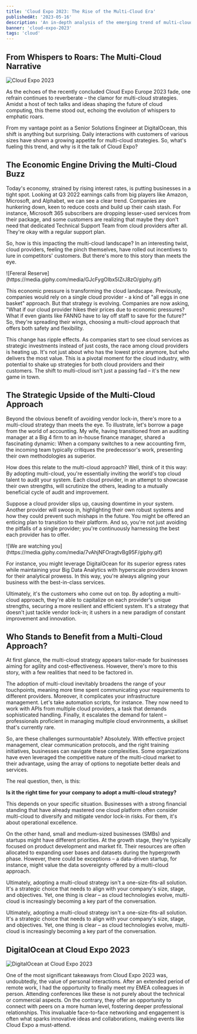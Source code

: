 ```yaml
---
title: 'Cloud Expo 2023: The Rise of the Multi-Cloud Era'
publishedAt: '2023-05-16'
description: 'An in-depth analysis of the emerging trend of multi-cloud strategies in the cloud industry, with a focus on their economic and strategic implications. The article offers insights from the Cloud Expo Europe 2023, examining the factors driving this shift and the potential benefits and challenges of adopting a multi-cloud approach.'
banner: 'cloud-expo-2023'
tags: 'cloud'
---
```


## From Whispers to Roars: The Multi-Cloud Narrative

![Cloud Expo 2023](https://source.unsplash.com/featured/?cloud,conference)

As the echoes of the recently concluded Cloud Expo Europe 2023 fade, one refrain continues to reverberate – the clamor for multi-cloud strategies. Amidst a host of tech talks and ideas shaping the future of cloud computing, this theme stood out, echoing the evolution of whispers to emphatic roars.

From my vantage point as a Senior Solutions Engineer at DigitalOcean, this shift is anything but surprising. Daily interactions with customers of various sizes have shown a growing appetite for multi-cloud strategies. So, what's fueling this trend, and why is it the talk of Cloud Expo?

## The Economic Engine Driving the Multi-Cloud Buzz

Today's economy, strained by rising interest rates, is putting businesses in a tight spot. Looking at Q3 2022 earnings calls from big players like Amazon, Microsoft, and Alphabet, we can see a clear trend. Companies are hunkering down, keen to reduce costs and build up their cash stash. For instance, Microsoft 365 subscribers are dropping lesser-used services from their package, and some customers are realizing that maybe they don't need that dedicated Technical Support Team from cloud providers after all. They're okay with a regular support plan.

So, how is this impacting the multi-cloud landscape? In an interesting twist, cloud providers, feeling the pinch themselves, have rolled out incentives to lure in competitors' customers. But there's more to this story than meets the eye.

<div style={{ display: 'flex', justifyContent: 'center' }}>
  ![Fereral Reserve](https://media.giphy.com/media/GJcFygOIbx5IZrJ8zO/giphy.gif)
</div>

This economic pressure is transforming the cloud landscape. Previously, companies would rely on a single cloud provider - a kind of "all eggs in one basket" approach. But that strategy is evolving. Companies are now asking, "What if our cloud provider hikes their prices due to economic pressures? What if even giants like FANNG have to lay off staff to save for the future?" So, they're spreading their wings, choosing a multi-cloud approach that offers both safety and flexibility.

This change has ripple effects. As companies start to see cloud services as strategic investments instead of just costs, the race among cloud providers is heating up. It's not just about who has the lowest price anymore, but who delivers the most value. This is a pivotal moment for the cloud industry, with potential to shake up strategies for both cloud providers and their customers. The shift to multi-cloud isn't just a passing fad – it's the new game in town.

## The Strategic Upside of the Multi-Cloud Approach

Beyond the obvious benefit of avoiding vendor lock-in, there's more to a multi-cloud strategy than meets the eye. To illustrate, let's borrow a page from the world of accounting. My wife, having transitioned from an auditing manager at a Big 4 firm to an in-house finance manager, shared a fascinating dynamic: When a company switches to a new accounting firm, the incoming team typically critiques the predecessor's work, presenting their own methodologies as superior.

How does this relate to the multi-cloud approach? Well, think of it this way: By adopting multi-cloud, you're essentially inviting the world's top cloud talent to audit your system. Each cloud provider, in an attempt to showcase their own strengths, will scrutinize the others, leading to a mutually beneficial cycle of audit and improvement.

Suppose a cloud provider slips up, causing downtime in your system. Another provider will swoop in, highlighting their own robust systems and how they could prevent such mishaps in the future. You might be offered an enticing plan to transition to their platform. And so, you're not just avoiding the pitfalls of a single provider; you're continuously harnessing the best each provider has to offer.

<div style={{ display: 'flex', justifyContent: 'center' }}>
  ![We are watching
  you](https://media.giphy.com/media/7vAhjNFOragtvBg95F/giphy.gif)
</div>

For instance, you might leverage DigitalOcean for its superior egress rates while maintaining your Big Data Analytics with hyperscale providers known for their analytical prowess. In this way, you're always aligning your business with the best-in-class services.

Ultimately, it's the customers who come out on top. By adopting a multi-cloud approach, they're able to capitalize on each provider's unique strengths, securing a more resilient and efficient system. It's a strategy that doesn't just tackle vendor lock-in; it ushers in a new paradigm of constant improvement and innovation.

## Who Stands to Benefit from a Multi-Cloud Approach?

At first glance, the multi-cloud strategy appears tailor-made for businesses aiming for agility and cost-effectiveness. However, there's more to this story, with a few realities that need to be factored in.

The adoption of multi-cloud inevitably broadens the range of your touchpoints, meaning more time spent communicating your requirements to different providers. Moreover, it complicates your infrastructure management. Let's take automation scripts, for instance. They now need to work with APIs from multiple cloud providers, a task that demands sophisticated handling. Finally, it escalates the demand for talent – professionals proficient in managing multiple cloud environments, a skillset that's currently rare.

So, are these challenges surmountable? Absolutely. With effective project management, clear communication protocols, and the right training initiatives, businesses can navigate these complexities. Some organizations have even leveraged the competitive nature of the multi-cloud market to their advantage, using the array of options to negotiate better deals and services.

The real question, then, is this:

**Is it the right time for your company to adopt a multi-cloud strategy?**

This depends on your specific situation. Businesses with a strong financial standing that have already mastered one cloud platform often consider multi-cloud to diversify and mitigate vendor lock-in risks. For them, it's about operational excellence.

On the other hand, small and medium-sized businesses (SMBs) and startups might have different priorities. At the growth stage, they're typically focused on product development and market fit. Their resources are often allocated to expanding user bases and datasets during the hypergrowth phase. However, there could be exceptions – a data-driven startup, for instance, might value the data sovereignty offered by a multi-cloud approach.

Ultimately, adopting a multi-cloud strategy isn't a one-size-fits-all solution. It's a strategic choice that needs to align with your company's size, stage, and objectives. Yet, one thing is clear – as cloud technologies evolve, multi-cloud is increasingly becoming a key part of the conversation.

Ultimately, adopting a multi-cloud strategy isn't a one-size-fits-all solution. It's a strategic choice that needs to align with your company's size, stage, and objectives. Yet, one thing is clear – as cloud technologies evolve, multi-cloud is increasingly becoming a key part of the conversation.

## DigitalOcean at Cloud Expo 2023

![DigitalOcean at Cloud Expo 2023](https://res.cloudinary.com/iambigmomma/image/upload/v1684412906/blog/cloud-expo-2023/digitalocean-cloud-expo-2023)

One of the most significant takeaways from Cloud Expo 2023 was, undoubtedly, the value of personal interactions. After an extended period of remote work, I had the opportunity to finally meet my EMEA colleagues in person. Attending conferences like these is not purely about the technical or commercial aspects. On the contrary, they offer an opportunity to connect with peers on a more human level, fostering deeper professional relationships. This invaluable face-to-face networking and engagement is often what sparks innovative ideas and collaborations, making events like Cloud Expo a must-attend.
